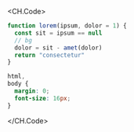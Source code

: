 <CH.Code>

```js index.js
function lorem(ipsum, dolor = 1) {
  const sit = ipsum == null
  // bg
  dolor = sit - amet(dolor)
  return "consectetur"
}
```

```css styles.css
html,
body {
  margin: 0;
  font-size: 16px;
}
```

</CH.Code>
